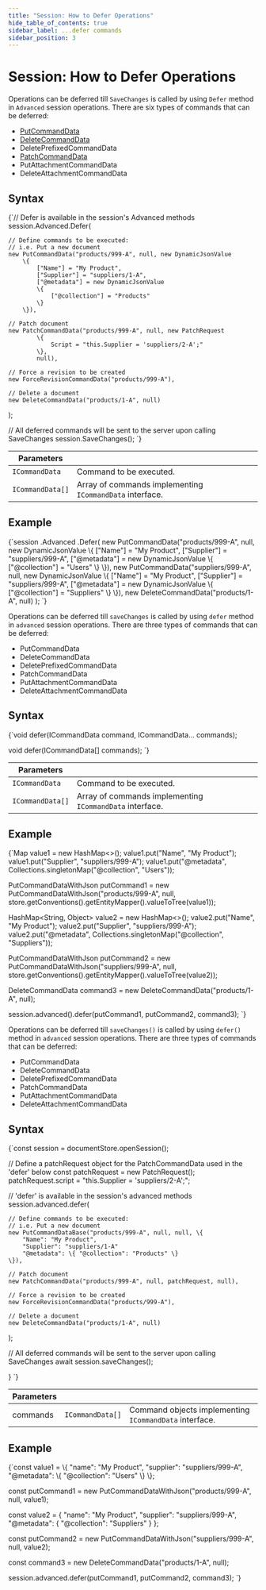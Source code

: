 ```yaml
---
title: "Session: How to Defer Operations"
hide_table_of_contents: true
sidebar_label: ...defer commands
sidebar_position: 3
---
```





# Session: How to Defer Operations
<LanguageSwitcher supportedLanguages={supportedLanguages} />
<LanguageContent language="csharp">


Operations can be deferred till `SaveChanges` is called by using `Defer` method in `Advanced` session operations. There are six types of commands that can be deferred:

- [PutCommandData](../../../glossary/put-command-data.mdx)
- [DeleteCommandData](../../../glossary/delete-command-data.mdx)
- DeletePrefixedCommandData
- [PatchCommandData](../../../glossary/patch-command-data.mdx)
- PutAttachmentCommandData
- DeleteAttachmentCommandData

## Syntax

<TabItem value="defer_1" label="defer_1">
<CodeBlock language="csharp">
{`// Defer is available in the session's Advanced methods 
session.Advanced.Defer(
    
    // Define commands to be executed:
    // i.e. Put a new document
    new PutCommandData("products/999-A", null, new DynamicJsonValue
        \{
            ["Name"] = "My Product",
            ["Supplier"] = "suppliers/1-A",
            ["@metadata"] = new DynamicJsonValue
            \{
                ["@collection"] = "Products"
            \}
        \}),
    
    // Patch document
    new PatchCommandData("products/999-A", null, new PatchRequest
            \{
                Script = "this.Supplier = 'suppliers/2-A';"
            \},
            null),
    
    // Force a revision to be created
    new ForceRevisionCommandData("products/999-A"),
    
    // Delete a document
    new DeleteCommandData("products/1-A", null)
);

// All deferred commands will be sent to the server upon calling SaveChanges
session.SaveChanges();
`}
</CodeBlock>
</TabItem>

| Parameters | | |
| ------------- | ------------- | ----- |
| `ICommandData` | Command to be executed. |
| `ICommandData[]` | Array of commands implementing `ICommandData` interface. |

## Example

<TabItem value="defer_2" label="defer_2">
<CodeBlock language="csharp">
{`session
    .Advanced
    .Defer(
        new PutCommandData("products/999-A", null, new DynamicJsonValue
        \{
            ["Name"] = "My Product",
            ["Supplier"] = "suppliers/999-A",
            ["@metadata"] = new DynamicJsonValue
            \{
                ["@collection"] = "Users"
            \}
        \}),
        new PutCommandData("suppliers/999-A", null, new DynamicJsonValue
        \{
            ["Name"] = "My Product",
            ["Supplier"] = "suppliers/999-A",
            ["@metadata"] = new DynamicJsonValue
            \{
                ["@collection"] = "Suppliers"
            \}
        \}),
        new DeleteCommandData("products/1-A", null)
    );
`}
</CodeBlock>
</TabItem>


</LanguageContent>
<LanguageContent language="java">


Operations can be deferred till `saveChanges` is called by using `defer` method in `advanced` session operations. There are three types of commands that can be deferred:

- PutCommandData
- DeleteCommandData
- DeletePrefixedCommandData
- PatchCommandData
- PutAttachmentCommandData
- DeleteAttachmentCommandData

## Syntax

<TabItem value="defer_1" label="defer_1">
<CodeBlock language="java">
{`void defer(ICommandData command, ICommandData... commands);

void defer(ICommandData[] commands);
`}
</CodeBlock>
</TabItem>

| Parameters | | |
| ------------- | ------------- | ----- |
| `ICommandData` | Command to be executed. |
| `ICommandData[]` | Array of commands implementing `ICommandData` interface. |

## Example

<TabItem value="defer_2" label="defer_2">
<CodeBlock language="java">
{`Map<String, Object> value1 = new HashMap<>();
value1.put("Name", "My Product");
value1.put("Supplier", "suppliers/999-A");
value1.put("@metadata", Collections.singletonMap("@collection", "Users"));

PutCommandDataWithJson putCommand1 =
    new PutCommandDataWithJson("products/999-A",
        null,
        store.getConventions().getEntityMapper().valueToTree(value1));

HashMap<String, Object> value2 = new HashMap<>();
value2.put("Name", "My Product");
value2.put("Supplier", "suppliers/999-A");
value2.put("@metadata", Collections.singletonMap("@collection", "Suppliers"));

PutCommandDataWithJson putCommand2 =
    new PutCommandDataWithJson("suppliers/999-A",
        null,
        store.getConventions().getEntityMapper().valueToTree(value2));

DeleteCommandData command3 = new DeleteCommandData("products/1-A", null);

session.advanced().defer(putCommand1, putCommand2, command3);
`}
</CodeBlock>
</TabItem>


</LanguageContent>
<LanguageContent language="nodejs">


Operations can be deferred till `saveChanges()` is called by using `defer()` method in `advanced` session operations. There are three types of commands that can be deferred:

- PutCommandData
- DeleteCommandData
- DeletePrefixedCommandData
- PatchCommandData
- PutAttachmentCommandData
- DeleteAttachmentCommandData

## Syntax

<TabItem value="defer_1" label="defer_1">
<CodeBlock language="js">
{`const session = documentStore.openSession();

// Define a patchRequest object for the PatchCommandData used in the 'defer' below
const patchRequest = new PatchRequest();
patchRequest.script = "this.Supplier = 'suppliers/2-A';";

// 'defer' is available in the session's advanced methods 
session.advanced.defer(

    // Define commands to be executed:
    // i.e. Put a new document
    new PutCommandDataBase("products/999-A", null, null, \{
        "Name": "My Product",
        "Supplier": "suppliers/1-A"
        "@metadata": \{ "@collection": "Products" \}
    \}),
    
    // Patch document
    new PatchCommandData("products/999-A", null, patchRequest, null),

    // Force a revision to be created
    new ForceRevisionCommandData("products/999-A"),

    // Delete a document
    new DeleteCommandData("products/1-A", null)
);

// All deferred commands will be sent to the server upon calling SaveChanges
await session.saveChanges();

\}
`}
</CodeBlock>
</TabItem>

| Parameters | | |
| ------------- | ------------- | ----- |
| commands | `ICommandData[]` | Command objects implementing `ICommandData` interface. |

## Example

<TabItem value="defer_2" label="defer_2">
<CodeBlock language="js">
{`const value1 = \{
    "name": "My Product",
    "supplier": "suppliers/999-A",
    "@metadata": \{
        "@collection": "Users"
    \}
\};

const putCommand1 =
    new PutCommandDataWithJson("products/999-A",
        null,
        value1);

const value2 = \{
    "name": "My Product",
    "supplier": "suppliers/999-A",
    "@metadata": \{
        "@collection": "Suppliers"
    \}
\};

const putCommand2 =
    new PutCommandDataWithJson("suppliers/999-A",
        null,
        value2);

const command3 = new DeleteCommandData("products/1-A", null);

session.advanced.defer(putCommand1, putCommand2, command3);
`}
</CodeBlock>
</TabItem>


</LanguageContent>

<!---
### Session
- [What is a Session and How Does it Work](../../../client-api/session/what-is-a-session-and-how-does-it-work)
- [Storing Entities](../../../client-api/session/storing-entities)
- [Saving Changes](../../../client-api/session/saving-changes)


-->